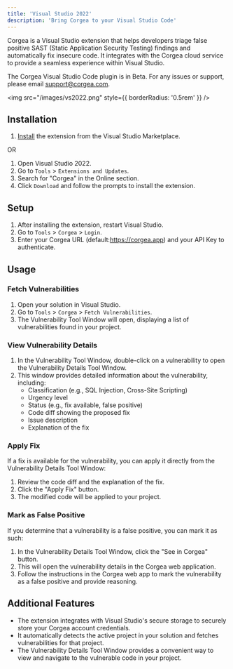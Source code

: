 ```yaml
---
title: 'Visual Studio 2022'
description: 'Bring Corgea to your Visual Studio Code'
---
```

Corgea is a Visual Studio extension that helps developers triage false positive SAST (Static Application Security Testing) findings and automatically fix insecure code. It integrates with the Corgea cloud service to provide a seamless experience within Visual Studio.

<Note>The Corgea Visual Studio Code plugin is in Beta. For any issues or support, please email support@corgea.com.</Note>


<img src="/images/vs2022.png" style={{ borderRadius: '0.5rem' }} />


## Installation

1. [Install](https://marketplace.visualstudio.com/items?itemName=Corgea.corgea) the extension from the Visual Studio Marketplace.

OR

1. Open Visual Studio 2022.
2. Go to `Tools` > `Extensions and Updates`.
3. Search for "Corgea" in the Online section.
4. Click `Download` and follow the prompts to install the extension.

## Setup

1. After installing the extension, restart Visual Studio.
2. Go to `Tools` > `Corgea` > `Login`.
3. Enter your Corgea URL (default:https://corgea.app) and your API Key to authenticate.

## Usage

### Fetch Vulnerabilities

1. Open your solution in Visual Studio.
2. Go to `Tools` > `Corgea` > `Fetch Vulnerabilities`.
3. The Vulnerability Tool Window will open, displaying a list of vulnerabilities found in your project.

### View Vulnerability Details

1. In the Vulnerability Tool Window, double-click on a vulnerability to open the Vulnerability Details Tool Window.
2. This window provides detailed information about the vulnerability, including:
   - Classification (e.g., SQL Injection, Cross-Site Scripting)
   - Urgency level
   - Status (e.g., fix available, false positive)
   - Code diff showing the proposed fix
   - Issue description
   - Explanation of the fix

### Apply Fix

If a fix is available for the vulnerability, you can apply it directly from the Vulnerability Details Tool Window:

1. Review the code diff and the explanation of the fix.
2. Click the "Apply Fix" button.
3. The modified code will be applied to your project.

### Mark as False Positive

If you determine that a vulnerability is a false positive, you can mark it as such:

1. In the Vulnerability Details Tool Window, click the "See in Corgea" button.
2. This will open the vulnerability details in the Corgea web application.
3. Follow the instructions in the Corgea web app to mark the vulnerability as a false positive and provide reasoning.

## Additional Features

- The extension integrates with Visual Studio's secure storage to securely store your Corgea account credentials.
- It automatically detects the active project in your solution and fetches vulnerabilities for that project.
- The Vulnerability Details Tool Window provides a convenient way to view and navigate to the vulnerable code in your project.
